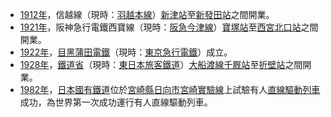 *[[1912年|1912年]]，信越線（現時：[[羽越本線|羽越本線]]）[[新津站|新津站]]至[[新發田站|新發田站]]之間開業。
*[[1921年|1921年]]，阪神急行電鐵西寶線（現時：[[阪急電鐵|阪急]][[今津線|今津線]]）[[寶塚站|寶塚站]]至[[西宮北口站|西宮北口站]]之間開業。
*[[1922年|1922年]]，[[目黑蒲田電鐵|目黑蒲田電鐵]]（現時：[[東京急行電鐵|東京急行電鐵]]）成立。
*[[1928年|1928年]]，[[鐵道省_(日本)|鐵道省]]（現時：[[東日本旅客鐵道|東日本旅客鐵道]]）[[大船渡線|大船渡線]][[千厩站|千厩站]]至[[折壁站|折壁站]]之間開業。
*[[1982年|1982年]]，[[日本國有鐵道|日本國有鐵道]]位於[[宮崎縣|宮崎縣]][[日向市|日向市]][[宮崎實驗線|宮崎實驗線]]上試驗有人[[直線驅動列車|直線驅動列車]]成功，為世界第一次成功運行有人直線驅動列車。